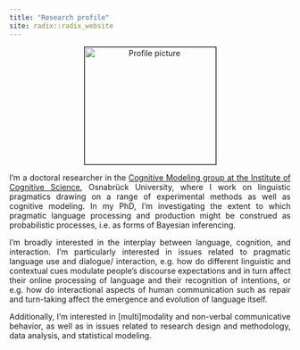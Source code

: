 ```yaml
---
title: "Research profile"
site: radix::radix_website
---
```


<style>
body {
  text-align: justify}

h1 {
  text-align: center
}

.aligncenter {
    text-align: center;
}
</style>

<p class="aligncenter"><img src="images/profile.jpeg" alt="Profile picture" align="middle" style="width:235px;height:210px;border:1px solid black;"></p>

I'm a doctoral researcher in the [Cognitive Modeling group at the Institute of Cognitive Science](https://www.ikw.uni-osnabrueck.de/en/research_groups/cognitive_modeling/home.html), Osnabrück University, where I work on linguistic pragmatics drawing on a range of experimental methods as well as cognitive modeling. In my PhD, I'm investigating the extent to which pragmatic language processing and production might be construed as probabilistic processes, i.e. as forms of Bayesian inferencing.

I’m broadly interested in the interplay between language, cognition, and interaction. I’m particularly interested in issues related to pragmatic language use and dialogue/ interaction, e.g. how do different linguistic and contextual cues modulate people's discourse expectations and in turn affect their online processing of language and their recognition of intentions, or e.g. how do interactional aspects of human communication such as repair and turn-taking affect the emergence and evolution of language itself.

Additionally, I'm interested in [multi]modality and non-verbal communicative behavior, as well as in issues related to research design and methodology, data analysis, and statistical modeling.
